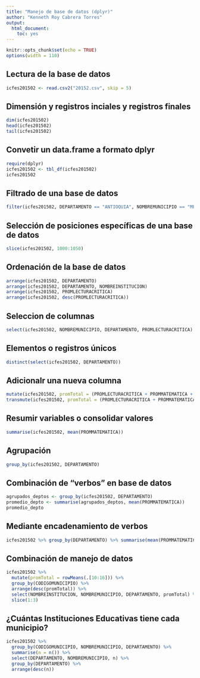 ```yaml
---
title: "Manejo de base de datos (dplyr)"
author: "Kenneth Roy Cabrera Torres"
output: 
  html_document: 
    toc: yes
---
```


```r
knitr::opts_chunk$set(echo = TRUE)
options(width = 110)
```

## Lectura de la base de datos
```r
icfes201502 <- read.csv2("20152.csv", skip = 5)
```

## Dimensión y registros inciales y registros finales
```r
dim(icfes201502)
head(icfes201502)
tail(icfes201502)
```

## Convetir un data.frame a formato dplyr
```r
require(dplyr)
icfes201502 <- tbl_df(icfes201502)
icfes201502
```

## Filtrado de una base de datos
```r
filter(icfes201502, DEPARTAMENTO == "ANTIOQUIA", NOMBREMUNICIPIO == "MEDELLIN")
```

## Selección de posiciones específicas de una base de datos
```r
slice(icfes201502, 1000:1050)
```

## Ordenación de la base de datos
```r
arrange(icfes201502, DEPARTAMENTO)
arrange(icfes201502, DEPARTAMENTO, NOMBREINSTITUCION)
arrange(icfes201502, PROMLECTURACRITICA)
arrange(icfes201502, desc(PROMLECTURACRITICA))
```

## Seleccion de columnas
```r
select(icfes201502, NOMBREMUNICIPIO, DEPARTAMENTO, PROMLECTURACRITICA)
```

## Elementos o registros únicos
```r
distinct(select(icfes201502, DEPARTAMENTO))
```

## Adicionalr una nueva columna
```r
mutate(icfes201502, promTotal = (PROMLECTURACRITICA + PROMMATEMATICA + PROMINGLES)/3)
transmute(icfes201502, promTotal = (PROMLECTURACRITICA + PROMMATEMATICA + PROMINGLES)/3)
```

## Resumir variables o consolidar valores
```r
summarise(icfes201502, mean(PROMMATEMATICA))
```

## Agrupación
```r
group_by(icfes201502, DEPARTAMENTO)
```

## Combinación de "verbos" en base de datos
```r
agrupados_deptos <- group_by(icfes201502, DEPARTAMENTO)
promedio_depto <- summarise(agrupados_deptos, mean(PROMMATEMATICA))
promedio_depto
```

## Mediante encadenamiento de verbos
```r
icfes201502 %>% group_by(DEPARTAMENTO) %>% summarise(mean(PROMMATEMATICA))
```

## Combinación de manejo de datos
```r
icfes201502 %>%
  mutate(promTotal = rowMeans(.[10:16])) %>%
  group_by(CODIGOMUNICIPIO) %>%
  arrange(desc(promTotal)) %>%
  select(NOMBREINSTITUCION, NOMBREMUNICIPIO, DEPARTAMENTO, promTotal) %>%
  slice(1:3)
```

## ¿Cuántas Instituciones Educativas tiene cada municipio?
```r
icfes201502 %>%
  group_by(CODIGOMUNICIPIO, NOMBREMUNICIPIO, DEPARTAMENTO) %>%
  summarise(n = n()) %>%
  select(DEPARTAMENTO, NOMBREMUNICIPIO, n) %>%
  group_by(DEPARTAMENTO) %>% 
  arrange(desc(n))
```

